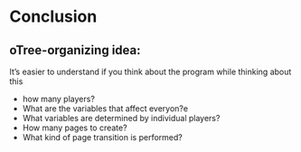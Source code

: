 # Conclusion

## oTree-organizing idea: 

It's easier to understand if you think about the program while thinking about this

- how many players?
- What are the variables that affect everyon?e
- What variables are determined by individual players?
- How many pages to create?
- What kind of page transition is performed?